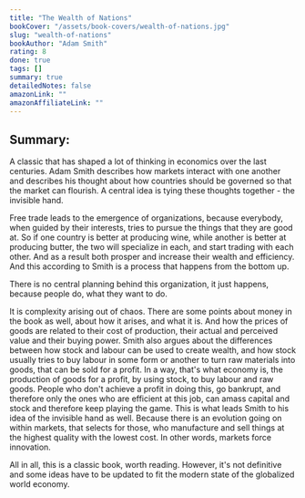 ```yaml
---
title: "The Wealth of Nations"
bookCover: "/assets/book-covers/wealth-of-nations.jpg"
slug: "wealth-of-nations"
bookAuthor: "Adam Smith"
rating: 8
done: true
tags: []
summary: true
detailedNotes: false
amazonLink: ""
amazonAffiliateLink: ""
---
```


## Summary: 

A classic that has shaped a lot of thinking in economics over the last centuries. Adam Smith describes how markets interact with one another and describes his thought about how countries should be governed so that the market can flourish. A central idea is tying these thoughts together - the invisible hand.

Free trade leads to the emergence of organizations, because everybody, when guided by their interests, tries to pursue the things that they are good at. So if one country is better at producing wine, while another is better at producing butter, the two will specialize in each, and start trading with each other. And as a result both prosper and increase their wealth and efficiency. And this according to Smith is a process that happens from the bottom up. 

There is no central planning behind this organization, it just happens, because people do, what they want to do.

It is complexity arising out of chaos. There are some points about money in the book as well, about how it arises, and what it is. And how the prices of goods are related to their cost of production, their actual and perceived value and their buying power. Smith also argues about the differences between how stock and labour can be used to create wealth, and how stock usually tries to buy labour in some form or another to turn raw materials into goods, that can be sold for a profit. In a way, that's what economy is, the production of goods for a profit, by using stock, to buy labour and raw goods. People who don't achieve a profit in doing this, go bankrupt, and therefore only the ones who are efficient at this job, can amass capital and stock and therefore keep playing the game. This is what leads Smith to his idea of the invisible hand as well. Because there is an evolution going on within markets, that selects for those, who manufacture and sell things at the highest quality with the lowest cost. In other words, markets force innovation.  

All in all, this is a classic book, worth reading. However, it's not definitive and some ideas have to be updated to fit the modern state of the globalized world economy. 